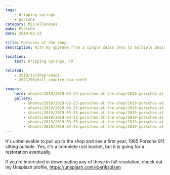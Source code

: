 ```yaml
---
tags:
    - dripping springs
    - porsche
category: Miscellaneous
make: Porsche
date: 2019-03-23

title: Porsches at the Shop
description: With my upgrade from a single Zeiss lens to multiple Zeiss lenses it's time to take a trip to a nearby Porsche restoration shop in Dripping Springs, TX.

location:
    text: Dripping Springs, TX

related:
    - 2019/12/shop-shoot
    - 2021/06/hill-country-pca-event

images:
    hero: shoots/2019/2019-03-23-porsches-at-the-shop/2019-porsches-at-the-shop_005.jpg
    gallery:
        - shoots/2019/2019-03-23-porsches-at-the-shop/2019-porsches-at-the-shop_001.jpg
        - shoots/2019/2019-03-23-porsches-at-the-shop/2019-porsches-at-the-shop_002.jpg
        - shoots/2019/2019-03-23-porsches-at-the-shop/2019-porsches-at-the-shop_003.jpg
        - shoots/2019/2019-03-23-porsches-at-the-shop/2019-porsches-at-the-shop_004.jpg
        - shoots/2019/2019-03-23-porsches-at-the-shop/2019-porsches-at-the-shop_005.jpg
        - shoots/2019/2019-03-23-porsches-at-the-shop/2019-porsches-at-the-shop_006.jpg
---
```


It's unbelievable to pull up to the shop and see a first year, 1965 Porsche 911 sitting outside. Yes, it's a complete rust bucket, but it is going for a restoration eventually.

If you're interested in downloading any of these in full resolution, check out my Unsplash profile, https://unsplash.com/@eriksolsen
